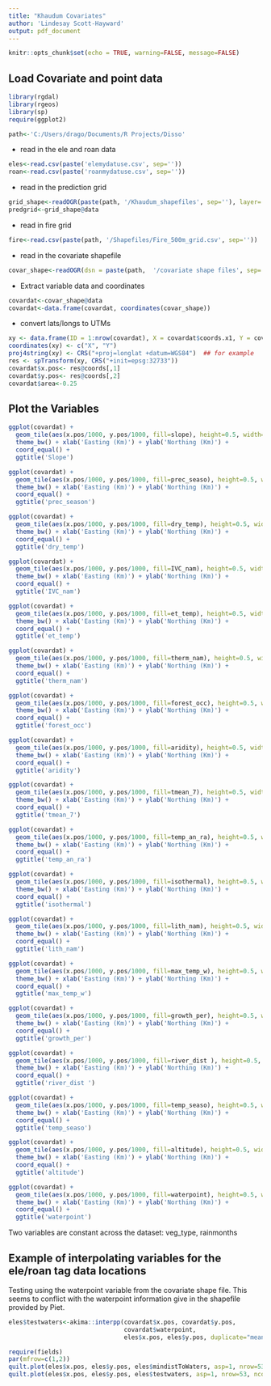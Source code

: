 ---
title: "Khaudum Covariates"
author: 'Lindesay Scott-Hayward'
output: pdf_document
---

```{r setup, include=FALSE}
knitr::opts_chunk$set(echo = TRUE, warning=FALSE, message=FALSE)
```

## Load Covariate and point data

```{r}
library(rgdal)
library(rgeos)
library(sp)
require(ggplot2)

path<-'C:/Users/drago/Documents/R Projects/Disso'
```

+ read in the ele and roan data

```{r}
eles<-read.csv(paste('elemydatuse.csv', sep=''))
roan<-read.csv(paste('roanmydatuse.csv', sep=''))
```


+ read in the prediction grid

```{r}
grid_shape<-readOGR(paste(path, '/Khaudum_shapefiles', sep=''), layer='Khaudum_predgrid500m')
predgrid<-grid_shape@data
```

+ read in fire grid

```{r}
fire<-read.csv(paste(path, '/Shapefiles/Fire_500m_grid.csv', sep=''))
```


+ read in the covariate shapefile

```{r}
covar_shape<-readOGR(dsn = paste(path,  '/covariate shape files', sep=''), layer = 'covariates_grid_ref')
```

+ Extract variable data and coordinates

```{r}
covardat<-covar_shape@data
covardat<-data.frame(covardat, coordinates(covar_shape))
```

+ convert lats/longs to UTMs

```{r}
xy <- data.frame(ID = 1:nrow(covardat), X = covardat$coords.x1, Y = covardat$coords.x2)
coordinates(xy) <- c("X", "Y")
proj4string(xy) <- CRS("+proj=longlat +datum=WGS84")  ## for example
res <- spTransform(xy, CRS("+init=epsg:32733"))
covardat$x.pos<- res@coords[,1]
covardat$y.pos<- res@coords[,2]
covardat$area<-0.25
```


## Plot the Variables

```{r, dev='png'}
ggplot(covardat) + 
  geom_tile(aes(x.pos/1000, y.pos/1000, fill=slope), height=0.5, width=0.5) +
  theme_bw() + xlab('Easting (Km)') + ylab('Northing (Km)') +
  coord_equal() +
  ggtitle('Slope')
```

```{r, dev='png'}
ggplot(covardat) + 
  geom_tile(aes(x.pos/1000, y.pos/1000, fill=prec_seaso), height=0.5, width=0.5) +
  theme_bw() + xlab('Easting (Km)') + ylab('Northing (Km)') +
  coord_equal() +
  ggtitle('prec_season')
```

```{r, dev='png'}
ggplot(covardat) + 
  geom_tile(aes(x.pos/1000, y.pos/1000, fill=dry_temp), height=0.5, width=0.5) +
  theme_bw() + xlab('Easting (Km)') + ylab('Northing (Km)') +
  coord_equal() +
  ggtitle('dry_temp')
```

```{r, dev='png'}
ggplot(covardat) + 
  geom_tile(aes(x.pos/1000, y.pos/1000, fill=IVC_nam), height=0.5, width=0.5) +
  theme_bw() + xlab('Easting (Km)') + ylab('Northing (Km)') +
  coord_equal() +
  ggtitle('IVC_nam')
```

```{r, dev='png'}
ggplot(covardat) + 
  geom_tile(aes(x.pos/1000, y.pos/1000, fill=et_temp), height=0.5, width=0.5) +
  theme_bw() + xlab('Easting (Km)') + ylab('Northing (Km)') +
  coord_equal() +
  ggtitle('et_temp')
```

```{r, dev='png'}
ggplot(covardat) + 
  geom_tile(aes(x.pos/1000, y.pos/1000, fill=therm_nam), height=0.5, width=0.5) +
  theme_bw() + xlab('Easting (Km)') + ylab('Northing (Km)') +
  coord_equal() +
  ggtitle('therm_nam')
```

```{r, dev='png'}
ggplot(covardat) + 
  geom_tile(aes(x.pos/1000, y.pos/1000, fill=forest_occ), height=0.5, width=0.5) +
  theme_bw() + xlab('Easting (Km)') + ylab('Northing (Km)') +
  coord_equal() +
  ggtitle('forest_occ')
```

```{r, dev='png'}
ggplot(covardat) + 
  geom_tile(aes(x.pos/1000, y.pos/1000, fill=aridity), height=0.5, width=0.5) +
  theme_bw() + xlab('Easting (Km)') + ylab('Northing (Km)') +
  coord_equal() +
  ggtitle('aridity')
```

```{r, dev='png'}
ggplot(covardat) + 
  geom_tile(aes(x.pos/1000, y.pos/1000, fill=tmean_7), height=0.5, width=0.5) +
  theme_bw() + xlab('Easting (Km)') + ylab('Northing (Km)') +
  coord_equal() +
  ggtitle('tmean_7')
```

```{r, dev='png'}
ggplot(covardat) + 
  geom_tile(aes(x.pos/1000, y.pos/1000, fill=temp_an_ra), height=0.5, width=0.5) +
  theme_bw() + xlab('Easting (Km)') + ylab('Northing (Km)') +
  coord_equal() +
  ggtitle('temp_an_ra')
```

```{r, dev='png'}
ggplot(covardat) + 
  geom_tile(aes(x.pos/1000, y.pos/1000, fill=isothermal), height=0.5, width=0.5) +
  theme_bw() + xlab('Easting (Km)') + ylab('Northing (Km)') +
  coord_equal() +
  ggtitle('isothermal')
```

```{r, dev='png'}
ggplot(covardat) + 
  geom_tile(aes(x.pos/1000, y.pos/1000, fill=lith_nam), height=0.5, width=0.5) +
  theme_bw() + xlab('Easting (Km)') + ylab('Northing (Km)') +
  coord_equal() +
  ggtitle('lith_nam')
```

```{r, dev='png'}
ggplot(covardat) + 
  geom_tile(aes(x.pos/1000, y.pos/1000, fill=max_temp_w), height=0.5, width=0.5) +
  theme_bw() + xlab('Easting (Km)') + ylab('Northing (Km)') +
  coord_equal() +
  ggtitle('max_temp_w')
```

```{r, dev='png'}
ggplot(covardat) + 
  geom_tile(aes(x.pos/1000, y.pos/1000, fill=growth_per), height=0.5, width=0.5) +
  theme_bw() + xlab('Easting (Km)') + ylab('Northing (Km)') +
  coord_equal() +
  ggtitle('growth_per')
```

```{r, dev='png'}
ggplot(covardat) + 
  geom_tile(aes(x.pos/1000, y.pos/1000, fill=river_dist ), height=0.5, width=0.5) +
  theme_bw() + xlab('Easting (Km)') + ylab('Northing (Km)') +
  coord_equal() +
  ggtitle('river_dist ')
```

```{r, dev='png'}
ggplot(covardat) + 
  geom_tile(aes(x.pos/1000, y.pos/1000, fill=temp_seaso), height=0.5, width=0.5) +
  theme_bw() + xlab('Easting (Km)') + ylab('Northing (Km)') +
  coord_equal() +
  ggtitle('temp_seaso')
```

```{r, dev='png'}
ggplot(covardat) + 
  geom_tile(aes(x.pos/1000, y.pos/1000, fill=altitude), height=0.5, width=0.5) +
  theme_bw() + xlab('Easting (Km)') + ylab('Northing (Km)') +
  coord_equal() +
  ggtitle('altitude')
```

```{r, dev='png'}
ggplot(covardat) + 
  geom_tile(aes(x.pos/1000, y.pos/1000, fill=waterpoint), height=0.5, width=0.5) +
  theme_bw() + xlab('Easting (Km)') + ylab('Northing (Km)') +
  coord_equal() +
  ggtitle('waterpoint')
```


Two variables are constant across the dataset:
veg_type, rainmonths

## Example of interpolating variables for the ele/roan tag data locations

Testing using the waterpoint variable from the covariate shape file.  This seems to conflict with the waterpoint information give in the shapefile provided by Piet. 

```{r}
eles$testwaters<-akima::interpp(covardat$x.pos, covardat$y.pos, 
                                covardat$waterpoint, 
                                eles$x.pos, eles$y.pos, duplicate="mean")$z
```

```{r}
require(fields)
par(mfrow=c(1,2))
quilt.plot(eles$x.pos, eles$y.pos, eles$mindistToWaters, asp=1, nrow=53, ncol=87, main='Piet Points')
quilt.plot(eles$x.pos, eles$y.pos, eles$testwaters, asp=1, nrow=53, ncol=87, main='Morgan Data')
```

